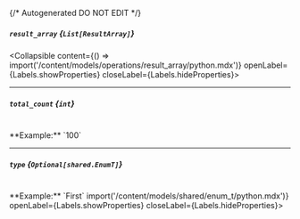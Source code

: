 {/* Autogenerated DO NOT EDIT  */}

##### `result_array` *{`List[ResultArray]`}*
<Collapsible content={() => import('/content/models/operations/result_array/python.mdx')} openLabel={Labels.showProperties} closeLabel={Labels.hideProperties}>
</Collapsible>

---
##### `total_count` *{`int`}*
<br/>
**Example:** `100`

---
##### `type` *{`Optional[shared.EnumT]`}*
<br/>
**Example:** `First`
<Collapsible content={() => import('/content/models/shared/enum_t/python.mdx')} openLabel={Labels.showProperties} closeLabel={Labels.hideProperties}>
</Collapsible>


